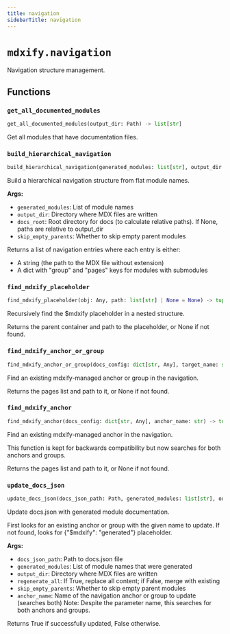 ```yaml
---
title: navigation
sidebarTitle: navigation
---
```


# `mdxify.navigation`


Navigation structure management.

## Functions

### `get_all_documented_modules` <sup><a href="https://github.com/zzstoatzz/mdxify/blob/main/mdxify/navigation.py#L11" target="_blank"><Icon icon="github" style="width: 14px; height: 14px;" /></a></sup>

```python
get_all_documented_modules(output_dir: Path) -> list[str]
```


Get all modules that have documentation files.


### `build_hierarchical_navigation` <sup><a href="https://github.com/zzstoatzz/mdxify/blob/main/mdxify/navigation.py#L29" target="_blank"><Icon icon="github" style="width: 14px; height: 14px;" /></a></sup>

```python
build_hierarchical_navigation(generated_modules: list[str], output_dir: Path, docs_root: Path | None = None, skip_empty_parents: bool = False) -> list[dict[str, Any]]
```


Build a hierarchical navigation structure from flat module names.

**Args:**
- `generated_modules`: List of module names
- `output_dir`: Directory where MDX files are written
- `docs_root`: Root directory for docs (to calculate relative paths). If None, paths are relative to output_dir
- `skip_empty_parents`: Whether to skip empty parent modules

Returns a list of navigation entries where each entry is either:
- A string (the path to the MDX file without extension)
- A dict with "group" and "pages" keys for modules with submodules


### `find_mdxify_placeholder` <sup><a href="https://github.com/zzstoatzz/mdxify/blob/main/mdxify/navigation.py#L174" target="_blank"><Icon icon="github" style="width: 14px; height: 14px;" /></a></sup>

```python
find_mdxify_placeholder(obj: Any, path: list[str] | None = None) -> tuple[Any, list[str]] | None
```


Recursively find the $mdxify placeholder in a nested structure.

Returns the parent container and path to the placeholder, or None if not found.


### `find_mdxify_anchor_or_group` <sup><a href="https://github.com/zzstoatzz/mdxify/blob/main/mdxify/navigation.py#L206" target="_blank"><Icon icon="github" style="width: 14px; height: 14px;" /></a></sup>

```python
find_mdxify_anchor_or_group(docs_config: dict[str, Any], target_name: str) -> tuple[Any, list[str]] | None
```


Find an existing mdxify-managed anchor or group in the navigation.

Returns the pages list and path to it, or None if not found.


### `find_mdxify_anchor` <sup><a href="https://github.com/zzstoatzz/mdxify/blob/main/mdxify/navigation.py#L266" target="_blank"><Icon icon="github" style="width: 14px; height: 14px;" /></a></sup>

```python
find_mdxify_anchor(docs_config: dict[str, Any], anchor_name: str) -> tuple[Any, list[str]] | None
```


Find an existing mdxify-managed anchor in the navigation.

This function is kept for backwards compatibility but now searches for both anchors and groups.

Returns the pages list and path to it, or None if not found.


### `update_docs_json` <sup><a href="https://github.com/zzstoatzz/mdxify/blob/main/mdxify/navigation.py#L276" target="_blank"><Icon icon="github" style="width: 14px; height: 14px;" /></a></sup>

```python
update_docs_json(docs_json_path: Path, generated_modules: list[str], output_dir: Path, regenerate_all: bool = False, skip_empty_parents: bool = False, anchor_name: str = 'SDK Reference') -> bool
```


Update docs.json with generated module documentation.

First looks for an existing anchor or group with the given name to update.
If not found, looks for {"$mdxify": "generated"} placeholder.

**Args:**
- `docs_json_path`: Path to docs.json file
- `generated_modules`: List of module names that were generated
- `output_dir`: Directory where MDX files are written
- `regenerate_all`: If True, replace all content; if False, merge with existing
- `skip_empty_parents`: Whether to skip empty parent modules
- `anchor_name`: Name of the navigation anchor or group to update (searches both)
Note\: Despite the parameter name, this searches for both anchors and groups.

Returns True if successfully updated, False otherwise.

